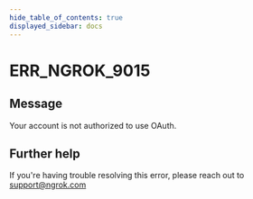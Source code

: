 ```yaml
---
hide_table_of_contents: true
displayed_sidebar: docs
---
```



# ERR_NGROK_9015

## Message

Your account is not authorized to use OAuth.

<ErrorDetails error="err_ngrok_9015" />

## Further help

If you're having trouble resolving this error, please reach out to [support@ngrok.com](mailto:support@ngrok.com?subject=Help%20with%20ERR_NGROK_9015)
